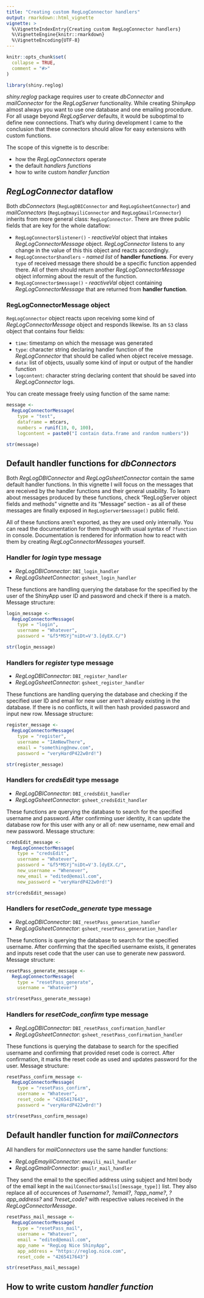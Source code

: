 ```yaml
---
title: "Creating custom RegLogConnector handlers"
output: rmarkdown::html_vignette
vignette: >
  %\VignetteIndexEntry{Creating custom RegLogConnector handlers}
  %\VignetteEngine{knitr::rmarkdown}
  %\VignetteEncoding{UTF-8}
---
```


```r
knitr::opts_chunk$set(
  collapse = TRUE,
  comment = "#>"
)

library(shiny.reglog)
```

*shiny.reglog* package requires user to create *dbConnector* and *mailConnector*
for the *RegLogServer* functionality. While creating ShinyApp almost always
you want to use one database and one emailing procedure. For all usage beyond
*RegLogServer* defaults, it would be suboptimal to define new connections. That's
why during development I came to the conclusion that these connectors should
allow for easy extensions with custom functions.

The scope of this vignette is to describe:

- how the *RegLogConnectors* operate
- the default *handlers functions*
- how to write custom *handler function*

## *RegLogConnector* dataflow

Both *dbConnectors* (`RegLogDBIConnector` and `RegLogGsheetConnector`) and
*mailConnectors* (`RegLogEmayiliConnector` and `RegLogGmailrConnector`) inherits
from more general class: `RegLogConnector`. There are three public fields that
are key for the whole dataflow:

- `RegLogConnector$listener()` - *reactiveVal* object that intakes 
*RegLogConnectorMessage* object. *RegLogConnector* listens to any change
in the value of this this object and reacts accordingly.
- `RegLogConnector$handlers` - *named list* of **handler functions**. For every
`type` of received message there should be a specific function appended there.
All of them should return another *RegLogConnectorMessage* object informing
about the result of the function.
- `RegLogConnector$message()` - *reactiveVal* object containing
*RegLogConnectorMessage* that are returned from **handler function**.

### RegLogConnectorMessage object

`RegLogConnector` object reacts upon receiving some kind of 
*RegLogConnectorMessage* object and responds likewise. Its an `S3` class object
that contains four fields:

- `time`: timestamp on which the message was generated
- `type`: character string declaring handler function of the *RegLogConnector*
that should be called when object receive message.
- `data`: list of objects, usually some kind of input or output of the handler
function
- `logcontent`: character string declaring content that should be saved into
*RegLogConnector* logs.

You can create message freely using function of the same name:

```r
message <- 
  RegLogConnectorMessage(
    type = "test",
    dataframe = mtcars,
    numbers = runif(10, 0, 100),
    logcontent = paste0("I contain data.frame and random numbers"))

str(message)
```

## Default handler functions for *dbConnectors*

Both *RegLogDBIConnector* and *RegLogGsheetConnector* contain the same default
handler functions. In this vignette I will focus on the messages that are received
by the handler functions and their general usability. To learn about messages
produced by these functions, check "RegLogServer object fields and methods"
vignette and its "Message" section - as all of these messages are finally
exposed in `RegLogServer$message()` public field.

All of these functions aren't exported, as they are used only internally. You can
read the documentation for them though with usual syntax of `?function` in console. 
Documentation is rendered for information how to react with them
by creating *RegLogConnectorMessages* yourself.

### Handler for *login* type message

- *RegLogDBIConnector*: `DBI_login_handler`
- *RegLogGsheetConnector*: `gsheet_login_handler`

These functions are handling querying the database for the specified by the user
of the ShinyApp user ID and password and check if there is a match. Message
structure:

```r
login_message <- 
  RegLogConnectorMessage(
    type = "login",
    username = "Whatever",
    password = "&f5*MSYj^niDt=V'3.[dyEX.C/")

str(login_message)
```

### Handlers for *register* type message

- *RegLogDBIConnector*: `DBI_register_handler`
- *RegLogGsheetConnector*: `gsheet_register_handler`

These functions are handling querying the database and checking if the specified
user ID and email for new user aren't already existing in the database. If
there is no conflicts, it will then hash provided password and input
new row. Message structure:

```r
register_message <- 
  RegLogConnectorMessage(
    type = "register",
    username = "IAmNewThere",
    email = "something@new.com",
    password = "veryHardP422w0rd!")

str(register_message)
```

### Handlers for *credsEdit* type message

- *RegLogDBIConnector*: `DBI_credsEdit_handler`
- *RegLogGsheetConnector*: `gsheet_credsEdit_handler`

These functions are querying the database to search for the specified username
and password. After confirming user identity, it can update the database row
for this user with any or all of: new username, new email and new password.
Message structure:

```r
credsEdit_message <- 
  RegLogConnectorMessage(
    type = "credsEdit",
    username = "Whatever",
    password = "&f5*MSYj^niDt=V'3.[dyEX.C/",
    new_username = "Whenever",
    new_email = "edited@email.com",
    new_password = "veryHardP422w0rd!")

str(credsEdit_message)
```

### Handlers for *resetCode_generate* type message

- *RegLogDBIConnector*: `DBI_resetPass_generation_handler`
- *RegLogGsheetConnector*: `gsheet_resetPass_generation_handler`

These functions is querying the database to search for the specified username. 
After confirming that the specified username exists, it generates and inputs
reset code that the user can use to generate new password.
Message structure:

```r
resetPass_generate_message <- 
  RegLogConnectorMessage(
    type = "resetPass_generate",
    username = "Whatever")

str(resetPass_generate_message)
```

### Handlers for *resetCode_confirm* type message

- *RegLogDBIConnector*: `DBI_resetPass_confirmation_handler`
- *RegLogGsheetConnector*: `gsheet_resetPass_confirmation_handler`

These functions is querying the database to search for the specified username
and confirming that provided reset code is correct. After confirmation, it
marks the reset code as used and updates password for the user. 
Message structure:

```r
resetPass_confirm_message <-
  RegLogConnectorMessage(
    type = "resetPass_confirm",
    username = "Whatever",
    reset_code = "4265417643",
    password = "veryHardP422w0rd!")

str(resetPass_confirm_message)
```

## Default handler function for *mailConnectors*

All handlers for *mailConnectors* use the same handler functions:

- *RegLogEmayiliConnector*: `emayili_mail_handler`
- *RegLogGmailrConnector*: `gmailr_mail_handler`

They send the email to the specified address using subject and html body of the
email kept in the `mailConnector$mails[[message_type]]` list. They also replace
all of occurences of *?username?*, *?email?*, *?app_name?*, *?app_address?* and
*?reset_code?* with respective values received in the *RegLogConnectorMessage*.

```r
resetPass_mail_message <- 
  RegLogConnectorMessage(
    type = "resetPass_mail",
    username = "Whatever",
    email = "edited@email.com",
    app_name = "RegLog Nice ShinyApp",
    app_address = "https://reglog.nice.com",
    reset_code = "4265417643")

str(resetPass_mail_message)
```

## How to write custom *handler function*

